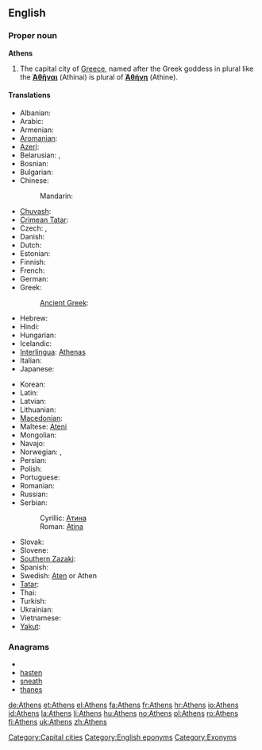 {{wikipedia}}
==English==

===Proper noun===
'''Athens'''

# The capital city of [[Greece]], named after the Greek goddess in plural like the {{grc}} '''[[Ἀθῆναι]]''' (Athinai) is plural of '''[[Ἀθήνη]]''' (Athine).

====Translations====
{{trans-top|capital city of Greece}}
* Albanian: {{t|sq|Athinë|xs=Albanian}}
* Arabic: {{t|ar|أثينا|f|tr='athiina}}
* Armenian: {{t-|hy|Աթենք|tr=At'enk'}}
* [[Aromanian]]: {{tø|rup|Athina|f|xs=Aromanian}}
* [[Azeri]]: {{t|az|Afina}}
* Belarusian: {{t|be|Афіны|f|p|tr=Afíny|xs=Belarusian}}, {{t|be|Атэны|f|p|tr=Atény|xs=Belarusian}} {{qualifier|Taraškevica orthography}}
* Bosnian: {{t-|bs|Atina|f}}
* Bulgarian: {{t-|bg|Атина|f|tr=Atína}}
* Chinese:
*: Mandarin: {{t|cmn|雅典|tr=Yādiǎn|sc=Hani}}
* [[Chuvash]]: {{tø|cv|Афин|tr=Afin|sc=Cyrl}}
* [[Crimean Tatar]]: {{tø|crh|Atina}}
* Czech: {{t-|cs|Atény|f|p}}, {{t-|cs|Athény|f|p}}
* Danish: {{t-|da|Athen}}
* Dutch: {{t+|nl|Athene}}
* Estonian: {{t-|et|Ateena}}
* Finnish: {{t+|fi|Ateena}}
* French: {{t+|fr|Athènes}}
* German: {{t+|de|Athen|n}}
* Greek:  {{t+|el|Αθήνα|f|tr=Athína}}
*: [[Ancient Greek]]: {{tø|grc|Ἀθῆναι|f|p|tr=Athēnai|sc=polytonic}}
* Hebrew: {{t-|he|אתונה|f|tr=atuna}}
* Hindi: {{t|hi|एथेंस|tr=ēthēns|xs=Hindi}}
* Hungarian: {{t+|hu|Athén}}
* Icelandic: {{t+|is|Aþena|f}}
* [[Interlingua]]: [[Athenas]]
* Italian: {{t-|it|Atene|f}}
* Japanese: {{t|ja|アテネ|tr=Atene}}
{{trans-mid}}
* Korean: {{t+|ko|아테네|tr=Atene}}
* Latin: {{t+|la|Athenae|f|p}}
* Latvian: {{t-|lv|Atēnas|f|p|xs=Latvian}}
* Lithuanian: {{t-|lt|Atėnai|xs=Lithuanian}}
* [[Macedonian]]: {{t-|mk|Атина|f|tr=Átina}}
* Maltese: [[Ateni]]
* Mongolian: {{t|mn|Афин|tr=Afín|sc=Cyrl|xs=Mongolian}}
* Navajo: {{tø|nv|Atʼéena}}
* Norwegian: {{t-|no|Aten}}, {{t-|no|Athen}}
* Persian: {{t+|fa|آتن|tr=âten|xs=Persian}}
* Polish: {{t+|pl|Ateny|p}}
* Portuguese: {{t+|pt|Atenas|f|p}}
* Romanian: {{t+|ro|Atena|f}}
* Russian: {{t+|ru|Афины|f|p|tr=Afíny}}
* Serbian:
*: Cyrillic: [[Атина#Serbian|Атина]] {{f}}
*: Roman: [[Atina#Serbian|Atina]] {{f}}
* Slovak: {{t-|sk|Atény|f|p}}
* Slovene: {{t+|sl|Atene|f|p}}
* [[Southern Zazaki]]: {{tø|diq|Atêna}}
* Spanish: {{t+|es|Atenas|f|p}}
* Swedish: [[Aten]] or Athen
* [[Tatar]]: {{t|tt|Афиннар|tr=Afinnar|sc=Cyrl}}
* Thai: {{t|th|เอเธนส์|tr=A-ten}}
* Turkish: {{t+|tr|Atina}}
* Ukrainian: {{t|uk|Афіни|f|tr=Afíny|xs=Ukrainian}}
* Vietnamese: {{t-|vi|Athena|xs=Vietnamese}}
* [[Yakut]]: {{tø|sah|Атина|tr=Atina|sc=Cyrl}}
{{trans-bottom}}

===Anagrams===
* {{alphagram|aehnst}}
* [[hasten#English|hasten]]
* [[sneath#English|sneath]]
* [[thanes#English|thanes]]


[[Category:Capital cities]]
[[Category:English eponyms]]
[[Category:Exonyms]]

[[de:Athens]]
[[et:Athens]]
[[el:Athens]]
[[fa:Athens]]
[[fr:Athens]]
[[hr:Athens]]
[[io:Athens]]
[[id:Athens]]
[[la:Athens]]
[[li:Athens]]
[[hu:Athens]]
[[no:Athens]]
[[pl:Athens]]
[[ro:Athens]]
[[fi:Athens]]
[[uk:Athens]]
[[zh:Athens]]